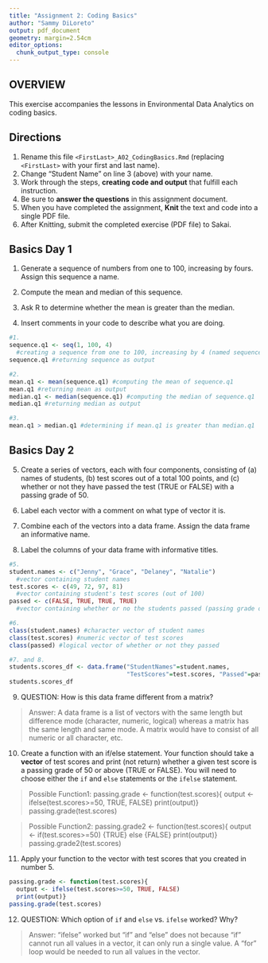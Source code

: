 ```yaml
---
title: "Assignment 2: Coding Basics"
author: "Sammy DiLoreto"
output: pdf_document
geometry: margin=2.54cm
editor_options: 
  chunk_output_type: console
---
```


## OVERVIEW

This exercise accompanies the lessons in Environmental Data Analytics on coding basics.

## Directions

1.  Rename this file `<FirstLast>_A02_CodingBasics.Rmd` (replacing `<FirstLast>` with your first and last name).
2.  Change "Student Name" on line 3 (above) with your name.
3.  Work through the steps, **creating code and output** that fulfill each instruction.
4.  Be sure to **answer the questions** in this assignment document.
5.  When you have completed the assignment, **Knit** the text and code into a single PDF file.
6.  After Knitting, submit the completed exercise (PDF file) to Sakai.

## Basics Day 1

1.  Generate a sequence of numbers from one to 100, increasing by fours. Assign this sequence a name.

2.  Compute the mean and median of this sequence.

3.  Ask R to determine whether the mean is greater than the median.

4.  Insert comments in your code to describe what you are doing.

```r
#1. 
sequence.q1 <- seq(1, 100, 4) 
  #creating a sequence from one to 100, increasing by 4 (named sequence.q1)
sequence.q1 #returning sequence as output

#2. 
mean.q1 <- mean(sequence.q1) #computing the mean of sequence.q1
mean.q1 #returning mean as output
median.q1 <- median(sequence.q1) #computing the median of sequence.q1
median.q1 #returning median as output

#3. 
mean.q1 > median.q1 #determining if mean.q1 is greater than median.q1

```

## Basics Day 2

5.  Create a series of vectors, each with four components, consisting of (a) names of students, (b) test scores out of a total 100 points, and (c) whether or not they have passed the test (TRUE or FALSE) with a passing grade of 50.

6.  Label each vector with a comment on what type of vector it is.

7.  Combine each of the vectors into a data frame. Assign the data frame an informative name.

8.  Label the columns of your data frame with informative titles.

```r
#5.
student.names <- c("Jenny", "Grace", "Delaney", "Natalie") 
  #vector containing student names
test.scores <- c(49, 72, 97, 81) 
  #vector containing student's test scores (out of 100)
passed <- c(FALSE, TRUE, TRUE, TRUE) 
  #vector containing whether or no the students passed (passing grade of 50)

#6.
class(student.names) #character vector of student names
class(test.scores) #numeric vector of test scores
class(passed) #logical vector of whether or not they passed

#7. and 8. 
students.scores_df <- data.frame("StudentNames"=student.names,
                                 "TestScores"=test.scores, "Passed"=passed)
students.scores_df
```

9.  QUESTION: How is this data frame different from a matrix?

> Answer: A data frame is a list of vectors with the same length but difference mode (character, numeric, logical) whereas a matrix has the same length and same mode. A matrix would have to consist of all numeric or all character, etc.

10. Create a function with an if/else statement. Your function should take a **vector** of test scores and print (not return) whether a given test score is a passing grade of 50 or above (TRUE or FALSE). You will need to choose either the `if` and `else` statements or the `ifelse` statement. 

> Possible Function1:
passing.grade <- function(test.scores){
  output <- ifelse(test.scores>=50, TRUE, FALSE)
  print(output)}
passing.grade(test.scores)

> Possible Function2:
passing.grade2 <- function(test.scores){
  output <- if(test.scores>=50) {TRUE} 
  else {FALSE}
  print(output)}
passing.grade2(test.scores)

  
11. Apply your function to the vector with test scores that you created in number 5.

```r
passing.grade <- function(test.scores){
  output <- ifelse(test.scores>=50, TRUE, FALSE)
  print(output)}
passing.grade(test.scores)

```

12. QUESTION: Which option of `if` and `else` vs. `ifelse` worked? Why?

> Answer: "ifelse" worked but "if" and "else" does not because "if" cannot run all values in a vector, it can only run a single value. A "for" loop would be needed to run all values in the vector. 
